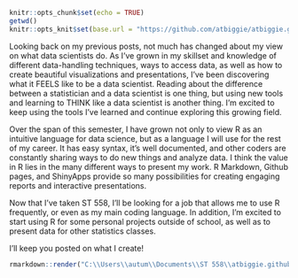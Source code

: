 
```r
knitr::opts_chunk$set(echo = TRUE)
getwd()
knitr::opts_knit$set(base.url = "https://github.com/atbiggie/atbiggie.github.io/blob/master/images/")
```

Looking back on my previous posts, not much has changed about my view on what data scientists do. As I've grown in my skillset and knowledge of different data-handling techniques, ways to access data, as well as how to create beautiful visualizations and presentations, I've been discovering what it FEELS like to be a data scientist. Reading about the difference between a statistician and a data scientist is one thing, but using new tools and learning to THINK like a data scientist is another thing. I'm excited to keep using the tools I've learned and continue exploring this growing field.  

Over the span of this semester, I have grown not only to view R as an intuitive language for data science, but as a language I will use for the rest of my career. It has easy syntax, it's well documented, and other coders are constantly sharing ways to do new things and analyze data. I think the value in R lies in the many different ways to present my work. R Markdown, Github pages, and ShinyApps provide so many possibilities for creating engaging reports and interactive presentations.  

Now that I've taken ST 558, I'll be looking for a job that allows me to use R frequently, or even as my main coding language. In addition, I'm excited to start using R for some personal projects outside of school, as well as to present data for other statistics classes.  

I'll keep you posted on what I create!  



```r
rmarkdown::render("C:\\Users\\autum\\Documents\\ST 558\\atbiggie.github.io\\_Rmd\\2021-11-19-Course-Reflections.Rmd", output_format = "github_document", output_dir = "../atbiggie.github.io/_posts/", output_options = list(html_preview = FALSE))
```

